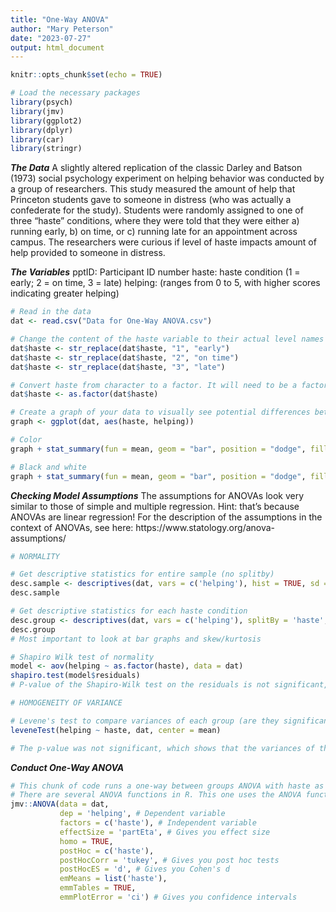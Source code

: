 ---
title: "One-Way ANOVA"
author: "Mary Peterson"
date: "2023-07-27"
output: html_document
---

```{r setup, include=FALSE}
knitr::opts_chunk$set(echo = TRUE)
```

```{r}
# Load the necessary packages
library(psych)
library(jmv)
library(ggplot2)
library(dplyr)
library(car)
library(stringr)
```

***The Data***
A slightly altered replication of the classic Darley and Batson (1973) social psychology experiment on helping behavior was conducted by a group of researchers. This study measured the amount of help that Princeton students gave to someone in distress (who was actually a confederate for the study). Students were randomly assigned to one of three "haste" conditions, where they were told that they were either a) running early, b) on time, or c) running late for an appointment across campus. The researchers were curious if level of haste impacts amount of help provided to someone in distress. 

***The Variables***
pptID: Participant ID number
haste: haste condition (1 = early; 2 = on time, 3 = late)
helping: (ranges from 0 to 5, with higher scores indicating greater helping)


```{r}
# Read in the data
dat <- read.csv("Data for One-Way ANOVA.csv")
```

```{r}
# Change the content of the haste variable to their actual level names so its easier to interpret in the output
dat$haste <- str_replace(dat$haste, "1", "early")
dat$haste <- str_replace(dat$haste, "2", "on time")
dat$haste <- str_replace(dat$haste, "3", "late")

# Convert haste from character to a factor. It will need to be a factor for the following code
dat$haste <- as.factor(dat$haste)
```

```{r}
# Create a graph of your data to visually see potential differences between groups
graph <- ggplot(dat, aes(haste, helping))

# Color
graph + stat_summary(fun = mean, geom = "bar", position = "dodge", fill="darkcyan") + stat_summary(fun.data = mean_cl_normal, geom = "errorbar", position = position_dodge(width = 0.90), width = 0.2) + labs(x = "Haste", y = "Helping Behavior") + ggtitle('Effect of Haste on Helping Behaviors') + theme(plot.title = element_text(hjust = 0.5))

# Black and white
graph + stat_summary(fun = mean, geom = "bar", position = "dodge", fill="slategrey") + stat_summary(fun.data = mean_cl_normal, geom = "errorbar", position = position_dodge(width = 0.90), width = 0.2) + labs(x = "Haste", y = "Helping Behavior") + ggtitle('Effect of Haste on Helping Behaviors') + theme(plot.title = element_text(hjust = 0.5))
```

***Checking Model Assumptions***
The assumptions for ANOVAs look very similar to those of simple and multiple regression. Hint: that's because ANOVAs are linear regression! For the description of the assumptions in the context of ANOVAs, see here: https://www.statology.org/anova-assumptions/

```{r}
# NORMALITY

# Get descriptive statistics for entire sample (no splitby)
desc.sample <- descriptives(dat, vars = c('helping'), hist = TRUE, sd = TRUE, se = TRUE, skew = TRUE, kurt = TRUE)
desc.sample

# Get descriptive statistics for each haste condition
desc.group <- descriptives(dat, vars = c('helping'), splitBy = 'haste', hist = TRUE, sd = TRUE, se = TRUE, skew = TRUE, kurt = TRUE)
desc.group
# Most important to look at bar graphs and skew/kurtosis

# Shapiro Wilk test of normality
model <- aov(helping ~ as.factor(haste), data = dat)
shapiro.test(model$residuals)
# P-value of the Shapiro-Wilk test on the residuals is not significant, so we do not reject the hypothesis that residuals follow a normal distribution
```

```{r}
# HOMOGENEITY OF VARIANCE

# Levene's test to compare variances of each group (are they significantly different from each other?)
leveneTest(helping ~ haste, dat, center = mean)

# The p-value was not significant, which shows that the variances of the groups are not significantly different from one another.So, the assumption of equal variances is met
```

***Conduct One-Way ANOVA***
```{r}
# This chunk of code runs a one-way between groups ANOVA with haste as the IV and helping as the DV.
# There are several ANOVA functions in R. This one uses the ANOVA function in the jmv package. To avoid confusion, we will specify the package before the function in our code, e.g., jmv::ANOVA
jmv::ANOVA(data = dat, 
           dep = 'helping', # Dependent variable
           factors = c('haste'), # Independent variable 
           effectSize = 'partEta', # Gives you effect size
           homo = TRUE, 
           postHoc = c('haste'),
           postHocCorr = 'tukey', # Gives you post hoc tests
           postHocES = 'd', # Gives you Cohen's d
           emMeans = list('haste'),
           emmTables = TRUE,
           emmPlotError = 'ci') # Gives you confidence intervals
```





